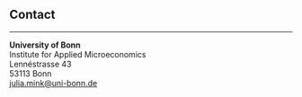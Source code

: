 ##

## Contact
***


**University of Bonn**  
Institute for Applied Microeconomics  
Lennéstrasse 43  
53113 Bonn  
[julia.mink@uni-bonn.de](mailto:julia.mink@uni-bonn.de)
<br>




<!-- ## References -->
<!-- *** -->

<!-- **Olivier Allais**   -->
<!-- Senior economis, INRAE   -->
<!-- Head of research unit ALISS   -->
<!-- [olivier.allais@inrae.fr](mailto:olivier.allais@inrae.fr){target="_blank"} -->
<!-- <br> -->

<!-- **Etienne Wasmer**   -->
<!-- Professor of Economics   -->
<!-- New York University in Abu Dhabi   -->
<!-- [ew1555@nyu.edu](mailto:ew1555@nyu.edu){target="_blank"} -->
<!-- <br> -->

<!-- **Yann Algan**   -->
<!-- Associate Dean of Pre-experience Programs at HEC   -->
<!-- Professor of Economics   -->
<!-- [algan@hec.fr](mailto:algan@hec.fr){target="_blank"} -->
<!-- <br> -->

<!-- **Sergei Guriev**   -->
<!-- Professor of Economics   -->
<!-- Sciences Po, Department of Economics   -->
<!-- [sergei.guriev@sciencespo.fr](mailto:sergei.guriev@sciencespo.fr){target="_blank"} -->



